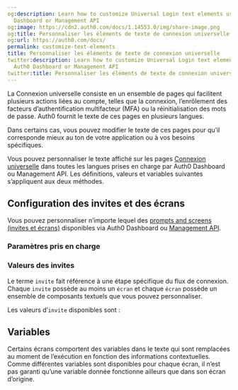 ```yaml
---
og:description: Learn how to customize Universal Login text elements using the Auth0
  Dashboard or Management API
og:image: https://cdn2.auth0.com/docs/1.14553.0/img/share-image.png
og:title: Personnaliser les éléments de texte de connexion universelle
og:url: https://auth0.com/docs/
permalink: customize-text-elements
title: Personnaliser les éléments de texte de connexion universelle
twitter:description: Learn how to customize Universal Login text elements using the
  Auth0 Dashboard or Management API
twitter:title: Personnaliser les éléments de texte de connexion universelle
---
```


La Connexion universelle consiste en un ensemble de pages qui facilitent plusieurs actions liées au compte, telles que la connexion, l’enrôlement des facteurs d’authentification multifacteur (MFA) ou la réinitialisation des mots de passe. Auth0 fournit le texte de ces pages en plusieurs langues.

Dans certains cas, vous pouvez modifier le texte de ces pages pour qu’il corresponde mieux au ton de votre application ou à vos besoins spécifiques.

Vous pouvez personnaliser le texte affiché sur les pages [Connexion universelle](/login/universal-login/universal-experience) dans toutes les langues prises en charge par Auth0 Dashboard ou Management API. Les définitions, valeurs et variables suivantes s’appliquent aux deux méthodes.

## Configuration des invites et des écrans

Vous pouvez personnaliser n’importe lequel des [prompts and screens (invites et écrans)](#prompt-values) disponibles via Auth0 Dashboard ou [Management API](/api/management/v2).



### Paramètres pris en charge



### Valeurs des invites

Le terme `invite` fait référence à une étape spécifique du flux de connexion. Chaque `invite` possède au moins un `écran` et chaque `écran` possède un ensemble de composants textuels que vous pouvez personnaliser.

Les valeurs d’`invite` disponibles sont :



## Variables

Certains écrans comportent des variables dans le texte qui sont remplacées au moment de l’exécution en fonction des informations contextuelles. Comme différentes variables sont disponibles pour chaque écran, il n’est pas garanti qu’une variable donnée fonctionne ailleurs que dans son écran d’origine.